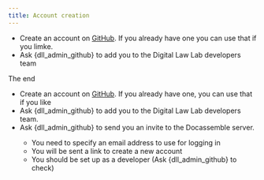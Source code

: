 ```yaml
---
title: Account creation
---
```


* Create an account on [GitHub](https://github.com).  If you already have one you can use that if you limke.
* Ask {dll_admin_github} to add you to the Digital Law Lab developers team

The end

<ul>
  <li>Create an account on <a href="https://github.com">GitHub</a>.  If you already have one, you can use that if you like</li>
  <li> Ask {dll_admin_github} to add you to the Digital Law Lab developers team.</li>
  <li> Ask {dll_admin_github} to send you an invite to the Docassemble server.</li>
  <ul>
    <li>You need to specify an email address to use for logging in</li>
    <li>You will be sent a link to create a new account</li>
    <li>You should be set up as a developer (Ask {dll_admin_github} to check)</li>
  </ul>
</ul>
